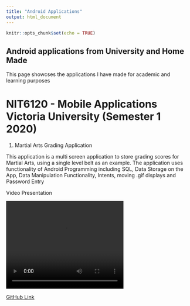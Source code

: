 ```yaml
---
title: "Android Applications"
output: html_document
---
```


```r
knitr::opts_chunk$set(echo = TRUE)
```

## Android applications from University and Home Made

This page showcses the applications I have made for academic and learning purposes

# NIT6120 - Mobile Applications Victoria University (Semester 1 2020)

1. Martial Arts Grading Application 

This application is a multi screen application to store grading scores
for Martial Arts, using a single level belt as an example.
The application uses functionality of Android Programming including
SQL, Data Storage on the App, Data Manipulation Functionality, Intents,
moving .gif displays and Password Entry

Video Presentation

<video width="320" height="240" controls>
  <source src="2020-04-16 16-53-54(1).mp4" type="video/mp4">
</video>
<!-- #https://stackoverflow.com/questions/43840742/how-to-embed-local-video-in-r-markdown -->

[GitHub Link](https://github.com/MarkBozinovic/NIT6120_Assignment1)
